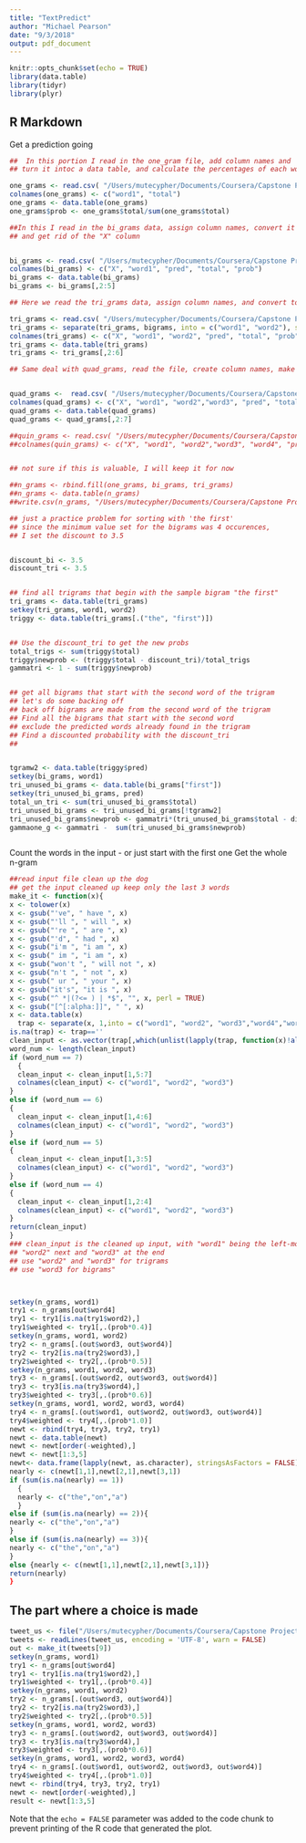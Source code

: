 ```yaml
---
title: "TextPredict"
author: "Michael Pearson"
date: "9/3/2018"
output: pdf_document
---
```


```r
knitr::opts_chunk$set(echo = TRUE)
library(data.table)
library(tidyr)
library(plyr)
```

## R Markdown

Get a prediction going

```r
##  In this portion I read in the one_gram file, add column names and 
## turn it intoc a data table, and calculate the percentages of each word - one_gram

one_grams <- read.csv( "/Users/mutecypher/Documents/Coursera/Capstone Project/20sample/one_gram_ns_ns.csv")
colnames(one_grams) <- c("word1", "total")
one_grams <- data.table(one_grams)
one_grams$prob <- one_grams$total/sum(one_grams$total)

##In this I read in the bi_grams data, assign column names, convert it to a data table
## and get rid of the "X" column


bi_grams <- read.csv( "/Users/mutecypher/Documents/Coursera/Capstone Project/20sample/nosingles_bi_ns_ns.csv")
colnames(bi_grams) <- c("X", "word1", "pred", "total", "prob")
bi_grams <- data.table(bi_grams)
bi_grams <- bi_grams[,2:5]

## Here we read the tri_grams data, assign column names, and convert to a data table 

tri_grams <- read.csv( "/Users/mutecypher/Documents/Coursera/Capstone Project/20sample/nosingles_tri_ns_ns.csv")
tri_grams <- separate(tri_grams, bigrams, into = c("word1", "word2"), sep = " ")
colnames(tri_grams) <- c("X", "word1", "word2", "pred", "total", "prob")
tri_grams <- data.table(tri_grams)
tri_grams <- tri_grams[,2:6]

## Same deal with quad_grams, read the file, create column names, make a data table


quad_grams <-  read.csv( "/Users/mutecypher/Documents/Coursera/Capstone Project/20sample/sep_quad.csv")
colnames(quad_grams) <- c("X", "word1", "word2","word3", "pred", "total", "prob")
quad_grams <- data.table(quad_grams)
quad_grams <- quad_grams[,2:7]

##quin_grams <- read.csv( "/Users/mutecypher/Documents/Coursera/Capstone Project/20sample/sep_quin.csv")
##colnames(quin_grams) <- c("X", "word1", "word2","word3", "word4", "pred","total", "prob")


## not sure if this is valuable, I will keep it for now

##n_grams <- rbind.fill(one_grams, bi_grams, tri_grams)
##n_grams <- data.table(n_grams)
##write.csv(n_grams, "/Users/mutecypher/Documents/Coursera/Capstone Project/20sample/n_grams.csv")

## just a practice problem for sorting with 'the first'
## since the minimum value set for the bigrams was 4 occurences, 
## I set the discount to 3.5


discount_bi <- 3.5
discount_tri <- 3.5


## find all trigrams that begin with the sample bigram "the first"
tri_grams <- data.table(tri_grams)
setkey(tri_grams, word1, word2)
triggy <- data.table(tri_grams[.("the", "first")])


## Use the discount_tri to get the new probs
total_trigs <- sum(triggy$total)
triggy$newprob <- (triggy$total - discount_tri)/total_trigs
gammatri <- 1 - sum(triggy$newprob)


## get all bigrams that start with the second word of the trigram
## let's do some backing off
## back off bigrams are made from the second word of the trigram
## Find all the bigrams that start with the second word
## exclude the predicted words already found in the trigram
## Find a discounted probability with the discount_tri
## 


tgramw2 <- data.table(triggy$pred)
setkey(bi_grams, word1)
tri_unused_bi_grams <- data.table(bi_grams["first"])
setkey(tri_unused_bi_grams, pred)
total_un_tri <- sum(tri_unused_bi_grams$total)
tri_unused_bi_grams <- tri_unused_bi_grams[!tgramw2]
tri_unused_bi_grams$newprob <- gammatri*(tri_unused_bi_grams$total - discount_tri)/total_un_tri
gammaone_g <- gammatri -  sum(tri_unused_bi_grams$newprob)



```

Count the words in the input - or just start with the first one
Get the whole n-gram
```r
##read input file clean up the dog
## get the input cleaned up keep only the last 3 words
make_it <- function(x){
x <- tolower(x)
x <- gsub("'ve", " have ", x) 
x <- gsub("'ll ", " will ", x) 
x <- gsub("'re ", " are ", x) 
x <- gsub("'d", " had ", x)
x <- gsub("i'm ", "i am ", x)
x <- gsub(" im ", "i am ", x)
x <- gsub("won't ", " will not ", x)
x <- gsub("n't ", " not ", x)
x <- gsub(" ur ", " your ", x)
x <- gsub("it's", "it is ", x)
x <- gsub("^ *|(?<= ) | *$", "", x, perl = TRUE)
x <- gsub("[^[:alpha:]]", " ", x) 
x <- data.table(x)
  trap <- separate(x, 1,into = c("word1", "word2", "word3","word4","word5", "word6", "word7"), sep = " ", extra = "merge", fill = "right")
is.na(trap) <- trap==''
clean_input <- as.vector(trap[,which(unlist(lapply(trap, function(x)!all(is.na(x))))),with=F])
word_num <- length(clean_input)
if (word_num == 7)
  {
  clean_input <- clean_input[1,5:7]
  colnames(clean_input) <- c("word1", "word2", "word3")
} 
else if (word_num == 6)
{
  clean_input <- clean_input[1,4:6]
  colnames(clean_input) <- c("word1", "word2", "word3")
}
else if (word_num == 5)
{
  clean_input <- clean_input[1,3:5]
  colnames(clean_input) <- c("word1", "word2", "word3")
}
else if (word_num == 4)
{
  clean_input <- clean_input[1,2:4]
  colnames(clean_input) <- c("word1", "word2", "word3")
}
return(clean_input)
}
### clean_input is the cleaned up input, with "word1" being the left-most word and
## "word2" next and "word3" at the end
## use "word2" and "word3" for trigrams
## use "word3 for bigrams"



setkey(n_grams, word1)
try1 <- n_grams[out$word4]
try1 <- try1[is.na(try1$word2),]
try1$weighted <- try1[,.(prob*0.4)]
setkey(n_grams, word1, word2)
try2 <- n_grams[.(out$word3, out$word4)]
try2 <- try2[is.na(try2$word3),]
try2$weighted <- try2[,.(prob*0.5)]
setkey(n_grams, word1, word2, word3)
try3 <- n_grams[.(out$word2, out$word3, out$word4)]
try3 <- try3[is.na(try3$word4),]
try3$weighted <- try3[,.(prob*0.6)]
setkey(n_grams, word1, word2, word3, word4)
try4 <- n_grams[.(out$word1, out$word2, out$word3, out$word4)]
try4$weighted <- try4[,.(prob*1.0)]
newt <- rbind(try4, try3, try2, try1)
newt <- data.table(newt)
newt <- newt[order(-weighted),]
newt <- newt[1:3,5]
newt<- data.frame(lapply(newt, as.character), stringsAsFactors = FALSE)
nearly <- c(newt[1,1],newt[2,1],newt[3,1])
if (sum(is.na(nearly) == 1))
  {
  nearly <- c("the","on","a")
  }
else if (sum(is.na(nearly) == 2)){
nearly <- c("the","on","a")
}
else if (sum(is.na(nearly) == 3)){
nearly <- c("the","on","a")
}
else {nearly <- c(newt[1,1],newt[2,1],newt[3,1])}
return(nearly)
}

```

## The part where a choice is made

```r
tweet_us <- file("/Users/mutecypher/Documents/Coursera/Capstone Project/files/en_US/en_US.twitter.txt")
tweets <- readLines(tweet_us, encoding = 'UTF-8', warn = FALSE)
out <- make_it(tweets[9])
setkey(n_grams, word1)
try1 <- n_grams[out$word4]
try1 <- try1[is.na(try1$word2),]
try1$weighted <- try1[,.(prob*0.4)]
setkey(n_grams, word1, word2)
try2 <- n_grams[.(out$word3, out$word4)]
try2 <- try2[is.na(try2$word3),]
try2$weighted <- try2[,.(prob*0.5)]
setkey(n_grams, word1, word2, word3)
try3 <- n_grams[.(out$word2, out$word3, out$word4)]
try3 <- try3[is.na(try3$word4),]
try3$weighted <- try3[,.(prob*0.6)]
setkey(n_grams, word1, word2, word3, word4)
try4 <- n_grams[.(out$word1, out$word2, out$word3, out$word4)]
try4$weighted <- try4[,.(prob*1.0)]
newt <- rbind(try4, try3, try2, try1)
newt <- newt[order(-weighted),]
result <- newt[1:3,5]

```

Note that the `echo = FALSE` parameter was added to the code chunk to prevent printing of the R code that generated the plot.
